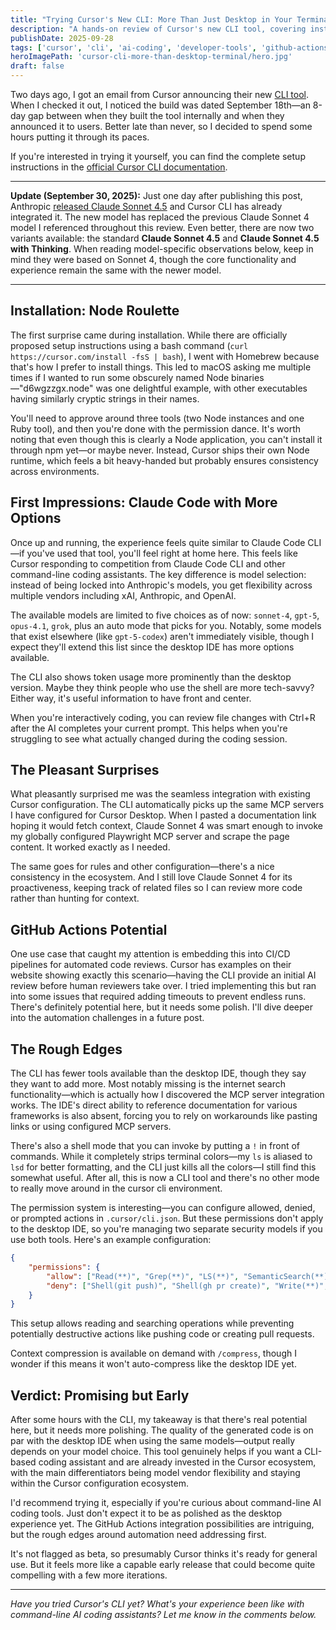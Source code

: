```yaml
---
title: "Trying Cursor's New CLI: More Than Just Desktop in Your Terminal"
description: "A hands-on review of Cursor's new CLI tool, covering installation quirks, model flexibility, GitHub Actions potential, and how it compares to desktop coding assistants."
publishDate: 2025-09-28
tags: ['cursor', 'cli', 'ai-coding', 'developer-tools', 'github-actions']
heroImagePath: 'cursor-cli-more-than-desktop-terminal/hero.jpg'
draft: false
---
```



<AutoOptimizedImage
    src={heroImage}
    alt="Cursor CLI interface showing terminal window with AI coding assistant features and model selection options"
    loading="eager"
/>

Two days ago, I got an email from Cursor announcing their new [CLI tool](https://cursor.com/cli). When I checked it out, I noticed the build was dated September 18th—an 8-day gap between when they built the tool internally and when they announced it to users. Better late than never, so I decided to spend some hours putting it through its paces.

If you're interested in trying it yourself, you can find the complete setup instructions in the [official Cursor CLI documentation](https://cursor.com/docs/cli/overview).

---

**Update (September 30, 2025):** Just one day after publishing this post, Anthropic [released Claude Sonnet 4.5](https://www.anthropic.com/news/claude-sonnet-4-5) and Cursor CLI has already integrated it. The new model has replaced the previous Claude Sonnet 4 model I referenced throughout this review. Even better, there are now two variants available: the standard **Claude Sonnet 4.5** and **Claude Sonnet 4.5 with Thinking**. When reading model-specific observations below, keep in mind they were based on Sonnet 4, though the core functionality and experience remain the same with the newer model.

---

## Installation: Node Roulette

The first surprise came during installation. While there are officially proposed setup instructions using a bash command (`curl https://cursor.com/install -fsS | bash`), I went with Homebrew because that's how I prefer to install things. This led to macOS asking me multiple times if I wanted to run some obscurely named Node binaries—"d6wgzzgx.node" was one delightful example, with other executables having similarly cryptic strings in their names.

You'll need to approve around three tools (two Node instances and one Ruby tool), and then you're done with the permission dance. It's worth noting that even though this is clearly a Node application, you can't install it through npm yet—or maybe never. Instead, Cursor ships their own Node runtime, which feels a bit heavy-handed but probably ensures consistency across environments.

## First Impressions: Claude Code with More Options

Once up and running, the experience feels quite similar to Claude Code CLI—if you've used that tool, you'll feel right at home here. This feels like Cursor responding to competition from Claude Code CLI and other command-line coding assistants. The key difference is model selection: instead of being locked into Anthropic's models, you get flexibility across multiple vendors including xAI, Anthropic, and OpenAI.

The available models are limited to five choices as of now: `sonnet-4`, `gpt-5`, `opus-4.1`, `grok`, plus an auto mode that picks for you. Notably, some models that exist elsewhere (like `gpt-5-codex`) aren't immediately visible, though I expect they'll extend this list since the desktop IDE has more options available.

The CLI also shows token usage more prominently than the desktop version. Maybe they think people who use the shell are more tech-savvy? Either way, it's useful information to have front and center.

<ImageLightbox
    src={screenshotImage}
    alt="Cursor CLI interface in action, showing the interactive terminal session with model selection, token usage display, and file editing capabilities"
    loading="lazy"
    class="w-full my-6 shadow-lg rounded-lg"
/>

When you're interactively coding, you can review file changes with Ctrl+R after the AI completes your current prompt. This helps when you're struggling to see what actually changed during the coding session.

## The Pleasant Surprises

What pleasantly surprised me was the seamless integration with existing Cursor configuration. The CLI automatically picks up the same MCP servers I have configured for Cursor Desktop. When I pasted a documentation link hoping it would fetch context, Claude Sonnet 4 was smart enough to invoke my globally configured Playwright MCP server and scrape the page content. It worked exactly as I needed.

The same goes for rules and other configuration—there's a nice consistency in the ecosystem. And I still love Claude Sonnet 4 for its proactiveness, keeping track of related files so I can review more code rather than hunting for context.

## GitHub Actions Potential

One use case that caught my attention is embedding this into CI/CD pipelines for automated code reviews. Cursor has examples on their website showing exactly this scenario—having the CLI provide an initial AI review before human reviewers take over. I tried implementing this but ran into some issues that required adding timeouts to prevent endless runs. There's definitely potential here, but it needs some polish. I'll dive deeper into the automation challenges in a future post.

## The Rough Edges

The CLI has fewer tools available than the desktop IDE, though they say they want to add more. Most notably missing is the internet search functionality—which is actually how I discovered the MCP server integration works. The IDE's direct ability to reference documentation for various frameworks is also absent, forcing you to rely on workarounds like pasting links or using configured MCP servers.

There's also a shell mode that you can invoke by putting a `!` in front of commands. While it completely strips terminal colors—my `ls` is aliased to `lsd` for better formatting, and the CLI just kills all the colors—I still find this somewhat useful. After all, this is now a CLI tool and there's no other mode to really move around in the cursor cli environment.

The permission system is interesting—you can configure allowed, denied, or prompted actions in `.cursor/cli.json`. But these permissions don't apply to the desktop IDE, so you're managing two separate security models if you use both tools. Here's an example configuration:

```json
{
    "permissions": {
        "allow": ["Read(**)", "Grep(**)", "LS(**)", "SemanticSearch(**)", "Shell(gh pr view **)", "Shell(gh api **)"],
        "deny": ["Shell(git push)", "Shell(gh pr create)", "Write(**)", "Delete(**)"]
    }
}
```

This setup allows reading and searching operations while preventing potentially destructive actions like pushing code or creating pull requests.

Context compression is available on demand with `/compress`, though I wonder if this means it won't auto-compress like the desktop IDE yet.

## Verdict: Promising but Early

After some hours with the CLI, my takeaway is that there's real potential here, but it needs more polishing. The quality of the generated code is on par with the desktop IDE when using the same models—output really depends on your model choice. This tool genuinely helps if you want a CLI-based coding assistant and are already invested in the Cursor ecosystem, with the main differentiators being model vendor flexibility and staying within the Cursor configuration ecosystem.

I'd recommend trying it, especially if you're curious about command-line AI coding tools. Just don't expect it to be as polished as the desktop experience yet. The GitHub Actions integration possibilities are intriguing, but the rough edges around automation need addressing first.

It's not flagged as beta, so presumably Cursor thinks it's ready for general use. But it feels more like a capable early release that could become quite compelling with a few more iterations.

---

_Have you tried Cursor's CLI yet? What's your experience been like with command-line AI coding assistants? Let me know in the comments below._
